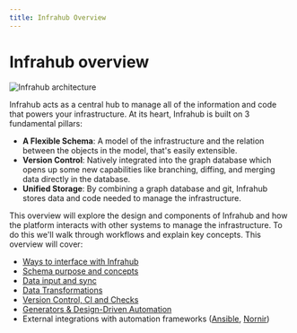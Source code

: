 ```yaml
---
title: Infrahub Overview
---
```


# Infrahub overview

![Infrahub architecture](./../media/overview.excalidraw.svg)

Infrahub acts as a central hub to manage all of the information and code that powers your infrastructure. At its heart, Infrahub is built on 3 fundamental pillars:

- **A Flexible Schema**: A model of the infrastructure and the relation between the objects in the model, that's easily extensible.
- **Version Control**: Natively integrated into the graph database which opens up some new capabilities like branching, diffing, and merging data directly in the database.
- **Unified Storage**: By combining a graph database and git, Infrahub stores data and code needed to manage the infrastructure.

This overview will explore the design and components of Infrahub and how the platform interacts with other systems to manage the infrastructure. To do this we'll walk through workflows and explain key concepts. This overview will cover:

- [Ways to interface with Infrahub](./interfaces)
- [Schema purpose and concepts](./schema)
- [Data input and sync](./data)
- [Data Transformations](./transformations.mdx)
- [Version Control, CI and Checks](./versioning.mdx)
- [Generators & Design-Driven Automation](./generators.mdx)
- External integrations with automation frameworks ([Ansible](https://docs.infrahub.app/ansible/ansible/), [Nornir](https://docs.infrahub.app/nornir/))

